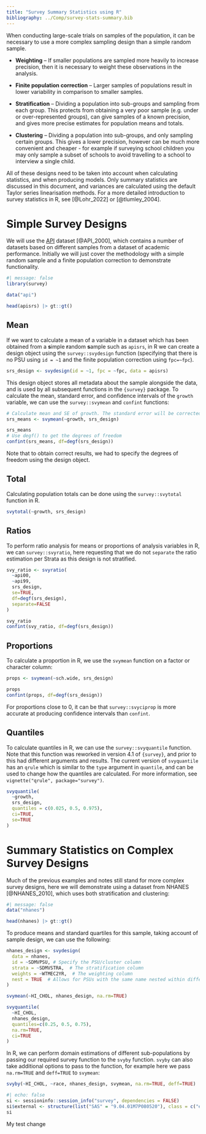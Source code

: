 ```yaml
---
title: "Survey Summary Statistics using R"
bibliography: ../Comp/survey-stats-summary.bib
---
```


When conducting large-scale trials on samples of the population, it can be necessary to use a more complex sampling design than a simple random sample.

-   **Weighting** – If smaller populations are sampled more heavily to increase precision, then it is necessary to weight these observations in the analysis.

-   **Finite population correction** – Larger samples of populations result in lower variability in comparison to smaller samples.

-   **Stratification** – Dividing a population into sub-groups and sampling from each group. This protects from obtaining a very poor sample (e.g. under or over-represented groups), can give samples of a known precision, and gives more precise estimates for population means and totals.

-   **Clustering** – Dividing a population into sub-groups, and only sampling certain groups. This gives a lower precision, however can be much more convenient and cheaper - for example if surveying school children you may only sample a subset of schools to avoid travelling to a school to interview a single child.

All of these designs need to be taken into account when calculating statistics, and when producing models. Only summary statistics are discussed in this document, and variances are calculated using the default Taylor series linearisation methods. For a more detailed introduction to survey statistics in R, see [@Lohr_2022] or [@tlumley_2004].

# Simple Survey Designs

We will use the [API]((https://r-survey.r-forge.r-project.org/survey/html/api.html)) dataset [@API_2000], which contains a number of datasets based on different samples from a dataset of academic performance. Initially we will just cover the methodology with a simple random sample and a finite population correction to demonstrate functionality.

```r
#| message: false
library(survey)

data("api")

head(apisrs) |> gt::gt()
```

## Mean

If we want to calculate a mean of a variable in a dataset which has been obtained from a **s**imple **r**andom **s**ample such as `apisrs`, in R we can create a design object using the `survey::svydesign` function (specifying that there is no PSU using `id = ~1` and the finite population correction using `fpc=~fpc`).

```r
srs_design <- svydesign(id = ~1, fpc = ~fpc, data = apisrs)
```

This design object stores all metadata about the sample alongside the data, and is used by all subsequent functions in the `{survey}` package. To calculate the mean, standard error, and confidence intervals of the `growth` variable, we can use the `survey::svymean` and `confint` functions:

```r
# Calculate mean and SE of growth. The standard error will be corrected by the finite population correction specified in the design
srs_means <- svymean(~growth, srs_design)

srs_means
# Use degf() to get the degrees of freedom
confint(srs_means, df=degf(srs_design))
```

Note that to obtain correct results, we had to specify the degrees of freedom using the design object.

## Total

Calculating population totals can be done using the `survey::svytotal` function in R.

```r
svytotal(~growth, srs_design)
```

## Ratios

To perform ratio analysis for means or proportions of analysis variables in R, we can `survey::svyratio`, here requesting that we do not `separate` the ratio estimation per Strata as this design is not stratified.

```r
svy_ratio <- svyratio(
  ~api00,
  ~api99,
  srs_design,
  se=TRUE,
  df=degf(srs_design),
  separate=FALSE
)

svy_ratio
confint(svy_ratio, df=degf(srs_design))
```

## Proportions

To calculate a proportion in R, we use the `svymean` function on a factor or character column:

```r
props <- svymean(~sch.wide, srs_design)

props
confint(props, df=degf(srs_design))
```

For proportions close to 0, it can be that `survey::svyciprop` is more accurate at producing confidence intervals than `confint`.

## Quantiles

To calculate quantiles in R, we can use the `survey::svyquantile` function. Note that this function was reworked in version 4.1 of `{survey}`, and prior to this had different arguments and results. The current version of `svyquantile` has an `qrule` which is similar to the `type` argument in `quantile`, and can be used to change how the quantiles are calculated. For more information, see `vignette("qrule", package="survey")`.

```r
svyquantile(
  ~growth,
  srs_design,
  quantiles = c(0.025, 0.5, 0.975),
  ci=TRUE,
  se=TRUE
)
```

# Summary Statistics on Complex Survey Designs

Much of the previous examples and notes still stand for more complex survey designs, here we will demonstrate using a dataset from NHANES [@NHANES_2010], which uses both stratification and clustering:

```r
#| message: false
data("nhanes")

head(nhanes) |> gt::gt()
```

To produce means and standard quartiles for this sample, taking account of sample design, we can use the following:

```r
nhanes_design <- svydesign(
  data = nhanes,
  id = ~SDMVPSU, # Specify the PSU/cluster column
  strata = ~SDMVSTRA,  # The stratification column
  weights = ~WTMEC2YR,  # The weighting column
  nest = TRUE  # Allows for PSUs with the same name nested within different strata
)

svymean(~HI_CHOL, nhanes_design, na.rm=TRUE)

svyquantile(
  ~HI_CHOL,
  nhanes_design,
  quantiles=c(0.25, 0.5, 0.75),
  na.rm=TRUE,
  ci=TRUE
)
```

In R, we can perform domain estimations of different sub-populations by passing our required survey function to the `svyby` function. `svyby` can also take additional options to pass to the function, for example here we pass `na.rm=TRUE` and `deff=TRUE` to `svymean`:

```r
svyby(~HI_CHOL, ~race, nhanes_design, svymean, na.rm=TRUE, deff=TRUE)
```

::: {.callout-note collapse="true" title="Session Info"}
```r
#| echo: false
si <- sessioninfo::session_info("survey", dependencies = FALSE)
si$external <- structure(list("SAS" = "9.04.01M7P080520"), class = c("external_info", "list"))
si
```
:::

My test change

